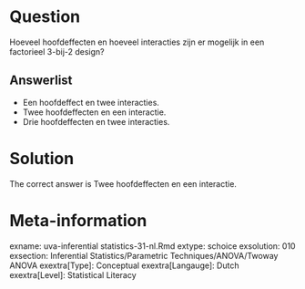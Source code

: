 Question
========

Hoeveel hoofdeffecten en hoeveel interacties zijn er mogelijk in een factorieel 3-bij-2 design?

Answerlist
----------
* Een hoofdeffect en twee interacties.
* Twee hoofdeffecten en een interactie.
* Drie hoofdeffecten en twee interacties.

Solution
========

The correct answer is  Twee hoofdeffecten en een interactie.

Meta-information
================
exname: uva-inferential statistics-31-nl.Rmd
extype: schoice
exsolution: 010
exsection: Inferential Statistics/Parametric Techniques/ANOVA/Twoway ANOVA
exextra[Type]: Conceptual
exextra[Langauge]: Dutch
exextra[Level]: Statistical Literacy
